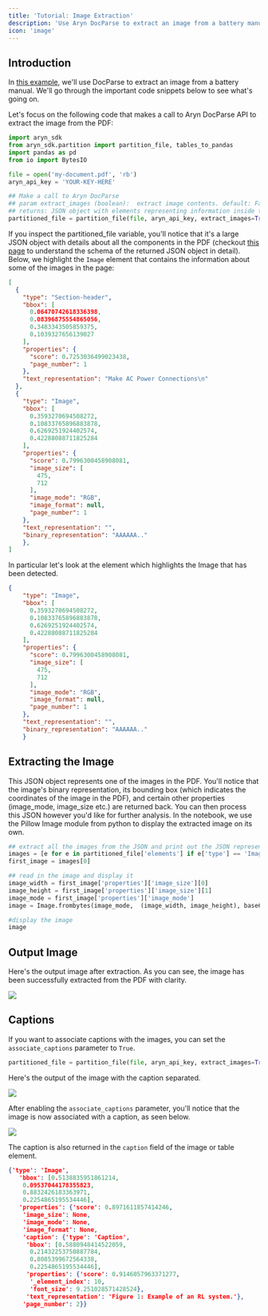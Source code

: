 ```yaml
---
title: 'Tutorial: Image Extraction'
description: 'Use Aryn DocParse to extract an image from a battery manual'
icon: 'image'
---
```


## Introduction

In [this example](https://colab.research.google.com/drive/1n5zRm5hfHhxs7dA0FncC44VjlpiPJLWq?usp=sharing), we'll use DocParse to extract an image from a battery manual. We'll go through the important code snippets below to see what's going on.

Let's focus on the following code that makes a call to Aryn DocParse API to extract the image from the PDF:
  
```python add_document.py
import aryn_sdk
from aryn_sdk.partition import partition_file, tables_to_pandas
import pandas as pd
from io import BytesIO

file = open('my-document.pdf', 'rb')
aryn_api_key = 'YOUR-KEY-HERE'

## Make a call to Aryn DocParse 
## param extract_images (boolean):  extract image contents. default: False
## returns: JSON object with elements representing information inside the PDF
partitioned_file = partition_file(file, aryn_api_key, extract_images=True)
```


If you inspect the partitioned_file variable, you'll notice that it's a large JSON object with details about all the components in the PDF (checkout [this page](../output_structure) to understand the schema of the returned JSON object in detail). Below, we highlight the `Image` element that contains the information about some of the images in the page: 

```json docparse_output.json
[
  {
    "type": "Section-header",
    "bbox": [
      0.06470742618336398,
      0.08396875554865056,
      0.3483343505859375,
      0.1039327656139027
    ],
    "properties": {
      "score": 0.7253036499023438,
      "page_number": 1
    },
    "text_representation": "Make AC Power Connections\n"
  },
  {
    "type": "Image",
    "bbox": [
      0.3593270694508272,
      0.10833765896883878,
      0.6269251924402574,
      0.42288088711825284
    ],
    "properties": {
      "score": 0.7996300458908081,
      "image_size": [
        475,
        712
      ],
      "image_mode": "RGB",
      "image_format": null,
      "page_number": 1
    },
    "text_representation": "",
    "binary_representation": "AAAAAA.."
    },
]
```

In particular let's look at the element which highlights the Image that has been detected. 

```json image_output.json
{
    "type": "Image",
    "bbox": [
      0.3593270694508272,
      0.10833765896883878,
      0.6269251924402574,
      0.42288088711825284
    ],
    "properties": {
      "score": 0.7996300458908081,
      "image_size": [
        475,
        712
      ],
      "image_mode": "RGB",
      "image_format": null,
      "page_number": 1
    },
    "text_representation": "",
    "binary_representation": "AAAAAA.."
    }
```

## Extracting the Image

This JSON object represents one of the images in the PDF. You'll notice that the image's binary representation, its bounding box (which indicates the coordinates of the image in the PDF), and certain other properties (image_mode, image_size etc.) are returned back. You can then process this JSON however you'd like for further analysis. In the notebook, we use the Pillow Image module from python to display the extracted image on its own.

```python image_output.py
## extract all the images from the JSON and print out the JSON representation of the first image
images = [e for e in partitioned_file['elements'] if e['type'] == 'Image']
first_image = images[0]

## read in the image and display it
image_width = first_image['properties']['image_size'][0]
image_height = first_image['properties']['image_size'][1]
image_mode = first_image['properties']['image_mode']
image = Image.frombytes(image_mode,  (image_width, image_height), base64.b64decode(first_image['binary_representation']))

#display the image
image 
```

## Output Image

Here's the output image after extraction. As you can see, the image has been successfully extracted from the PDF with clarity.

<Frame>
  <img src="/images/board.png" />
</Frame>


## Captions

If you want to associate captions with the images, you can set the `associate_captions` parameter to `True`.

```python
partitioned_file = partition_file(file, aryn_api_key, extract_images=True, image_extraction_options={'associate_captions': True})
```

Here's the output of the image with the caption separated.

<Frame>
  <img src="/images/caption_output.png" />
</Frame>

After enabling the `associate_captions` parameter, you'll notice that the image is now associated with a caption, as seen below.

<Frame>
  <img src="/images/image_with_caption.png" />
</Frame>

The caption is also returned in the `caption` field of the image or table element.

```json image_output.json
{'type': 'Image',
   'bbox': [0.5138835951861214,
    0.09537044178355823,
    0.8832426183363971,
    0.2254865195534446],
   'properties': {'score': 0.8971611857414246,
    'image_size': None,
    'image_mode': None,
    'image_format': None,
    'caption': {'type': 'Caption',
     'bbox': [0.5880948414522059,
      0.21432253750887784,
      0.8085399672564338,
      0.2254865195534446],
     'properties': {'score': 0.9146057963371277,
      '_element_index': 10,
      'font_size': 9.251028571428524},
     'text_representation': 'Figure 1: Example of an RL system.'},
    'page_number': 2}}
```